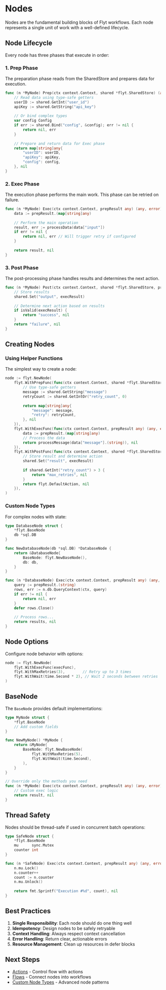 # Nodes

Nodes are the fundamental building blocks of Flyt workflows. Each node represents a single unit of work with a well-defined lifecycle.

## Node Lifecycle

Every node has three phases that execute in order:

### 1. Prep Phase

The preparation phase reads from the SharedStore and prepares data for execution.

```go
func (n *MyNode) Prep(ctx context.Context, shared *flyt.SharedStore) (any, error) {
    // Read data using type-safe getters
    userID := shared.GetInt("user_id")
    apiKey := shared.GetString("api_key")
    
    // Or bind complex types
    var config Config
    if err := shared.Bind("config", &config); err != nil {
        return nil, err
    }
    
    // Prepare and return data for Exec phase
    return map[string]any{
        "userID": userID,
        "apiKey": apiKey,
        "config": config,
    }, nil
}
```

### 2. Exec Phase

The execution phase performs the main work. This phase can be retried on failure.

```go
func (n *MyNode) Exec(ctx context.Context, prepResult any) (any, error) {
    data := prepResult.(map[string]any)
    
    // Perform the main operation
    result, err := processData(data["input"])
    if err != nil {
        return nil, err // Will trigger retry if configured
    }
    
    return result, nil
}
```

### 3. Post Phase

The post-processing phase handles results and determines the next action.

```go
func (n *MyNode) Post(ctx context.Context, shared *flyt.SharedStore, prepResult, execResult any) (flyt.Action, error) {
    // Store results
    shared.Set("output", execResult)
    
    // Determine next action based on results
    if isValid(execResult) {
        return "success", nil
    }
    return "failure", nil
}
```

## Creating Nodes

### Using Helper Functions

The simplest way to create a node:

```go
node := flyt.NewNode(
    flyt.WithPrepFunc(func(ctx context.Context, shared *flyt.SharedStore) (any, error) {
        // Use type-safe getters
        message := shared.GetString("message")
        retryCount := shared.GetIntOr("retry_count", 0)
        
        return map[string]any{
            "message": message,
            "retry": retryCount,
        }, nil
    }),
    flyt.WithExecFunc(func(ctx context.Context, prepResult any) (any, error) {
        data := prepResult.(map[string]any)
        // Process the data
        return processMessage(data["message"].(string)), nil
    }),
    flyt.WithPostFunc(func(ctx context.Context, shared *flyt.SharedStore, prepResult, execResult any) (flyt.Action, error) {
        // Store result and determine action
        shared.Set("result", execResult)
        
        if shared.GetInt("retry_count") > 3 {
            return "max_retries", nil
        }
        return flyt.DefaultAction, nil
    }),
)
```

### Custom Node Types

For complex nodes with state:

```go
type DatabaseNode struct {
    *flyt.BaseNode
    db *sql.DB
}

func NewDatabaseNode(db *sql.DB) *DatabaseNode {
    return &DatabaseNode{
        BaseNode: flyt.NewBaseNode(),
        db: db,
    }
}

func (n *DatabaseNode) Exec(ctx context.Context, prepResult any) (any, error) {
    query := prepResult.(string)
    rows, err := n.db.QueryContext(ctx, query)
    if err != nil {
        return nil, err
    }
    defer rows.Close()
    
    // Process rows...
    return results, nil
}
```

## Node Options

Configure node behavior with options:

```go
node := flyt.NewNode(
    flyt.WithExecFunc(execFunc),
    flyt.WithMaxRetries(3),        // Retry up to 3 times
    flyt.WithWait(time.Second * 2), // Wait 2 seconds between retries
)
```

## BaseNode

The `BaseNode` provides default implementations:

```go
type MyNode struct {
    *flyt.BaseNode
    // Add custom fields
}

func NewMyNode() *MyNode {
    return &MyNode{
        BaseNode: flyt.NewBaseNode(
            flyt.WithMaxRetries(5),
            flyt.WithWait(time.Second),
        ),
    }
}

// Override only the methods you need
func (n *MyNode) Exec(ctx context.Context, prepResult any) (any, error) {
    // Custom exec logic
    return result, nil
}
```

## Thread Safety

Nodes should be thread-safe if used in concurrent batch operations:

```go
type SafeNode struct {
    *flyt.BaseNode
    mu      sync.Mutex
    counter int
}

func (n *SafeNode) Exec(ctx context.Context, prepResult any) (any, error) {
    n.mu.Lock()
    n.counter++
    count := n.counter
    n.mu.Unlock()
    
    return fmt.Sprintf("Execution #%d", count), nil
}
```

## Best Practices

1. **Single Responsibility**: Each node should do one thing well
2. **Idempotency**: Design nodes to be safely retryable
3. **Context Handling**: Always respect context cancellation
4. **Error Handling**: Return clear, actionable errors
5. **Resource Management**: Clean up resources in defer blocks

## Next Steps

- [Actions](/concepts/actions) - Control flow with actions
- [Flows](/concepts/flows) - Connect nodes into workflows
- [Custom Node Types](/advanced/custom-nodes) - Advanced node patterns